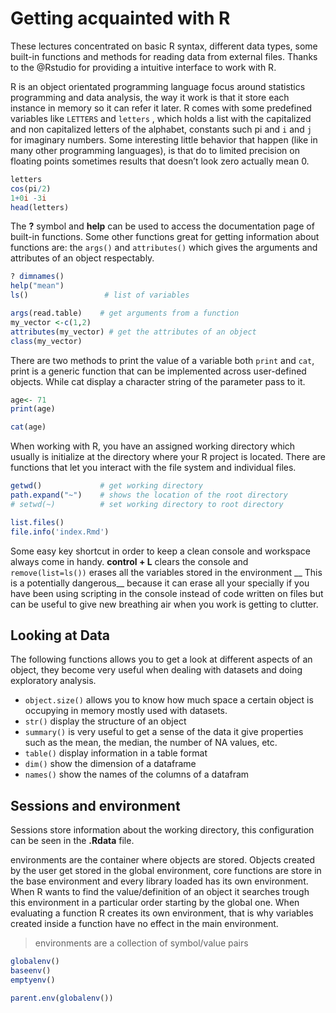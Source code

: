# Getting acquainted with R
These lectures concentrated on basic R syntax, different data types, some built-in functions and methods for reading data from external files. Thanks to the @Rstudio for providing a intuitive interface to work with R.
 
R is an object orientated programming language focus around statistics programming and data analysis, the way it work is that it store each instance in memory so it can refer it later. R comes with some predefined variables like ```LETTERS``` and ```letters``` , which holds a list with the capitalized and non capitalized letters of the alphabet,  constants such pi and ```i``` and ```j``` for imaginary numbers. Some interesting little behavior that happen (like in many other programming languages), is that do to limited precision on floating points sometimes results that doesn't look zero  actually mean 0. 

```r
letters
cos(pi/2)
1+0i -3i
head(letters)
```

The __?__ symbol and __help__ can be used to access the documentation page of built-in functions. Some other functions great for getting information about functions are: the ```args()``` and ```attributes()``` which gives the arguments and attributes of an object respectably. 

```r

? dimnames()
help("mean")
ls()                 # list of variables

args(read.table)    # get arguments from a function
my_vector <-c(1,2)
attributes(my_vector) # get the attributes of an object
class(my_vector)

```

There are two methods to print the value of a variable both ```print``` and  ```cat```, print is a generic function that can be implemented across user-defined objects. While cat display a character string  of the parameter pass to it.

```r
age<- 71
print(age)

cat(age)
```

When working with R, you have an assigned working directory which usually is initialize at the directory where your R project is located. There are functions that let you interact with the file system and individual files. 
```r
getwd()             # get working directory
path.expand("~")    # shows the location of the root directory
# setwd(~)          # set working directory to root directory

list.files()
file.info('index.Rmd')

```
Some easy key shortcut in order to keep a clean console and workspace always come in handy. __control + L__ clears the console and 
```remove(list=ls())``` erases all the variables stored in the environment  __ This is a potentially dangerous__  because it can erase all your specially if you have been using scripting in the console instead of code written on files but can be useful to give new breathing air when you work is getting to clutter.


## Looking at Data
The following functions allows you to get a look at different aspects of an object, they become very useful when dealing with datasets and doing exploratory analysis.

* ```object.size()``` allows you to know how much space a certain object is occupying in memory mostly used with datasets.
* ```str()``` display the structure of an object
* ```summary()``` is very useful to get a sense of the data it give properties such as the mean, the median, the number of NA values, etc. 
* ```table()``` display information in a table format
* ```dim()``` show the dimension of a dataframe  
* ```names()``` show the names of the columns of a datafram

## Sessions and environment
Sessions store information about the working directory, this configuration can be seen in the __.Rdata__ file.

environments are the container where objects are stored. Objects created by the user get stored in the global environment, core functions are store in the base environment and every library loaded has its own environment. When R wants to find the value/definition of an object it searches trough this environment in a particular order starting by the global one. When evaluating a function R creates its own environment, that is why variables created inside a function have no effect in the main environment.

> environments are a collection of symbol/value pairs

```r
globalenv()
baseenv()
emptyenv()

parent.env(globalenv())
```

 

